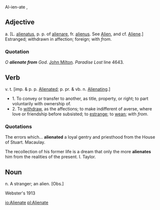 Al-ien-ate , 
==Adjective==
a. 
[L. [[alienatus]], p. p. of [[alienare]], fr. [[alienus]]. See [[Alien]], and cf. [[Aliene]].] 
Estranged; withdrawn in affection; foreign; with ''from''. 
===Quotation===
''O '''alienate from''' God''. [[John Milton]]. ''Paradise Lost'' line 4643.

==Verb==
v. t. [imp. & p. p. [[Alienated]]; p. pr. & vb. n. [[Alienating]].] 
*1. To convey or transfer to another, as title, property, or right; to part voluntarily with ownership of.
*2. To [[withdraw]], as the affections; to make indifferent of averse, where love or friendship before subsisted; to [[estrange]]; to [[wean]];  with ''from''.
===Quotations===
The errors which... '''alienated''' a loyal gentry and priesthood from the House of Stuart. Macaulay.

The recollection of his former life is a dream that only the more '''alienates''' him from the realities of the present. I. Taylor.

==Noun==
n. A stranger; an alien. [Obs.]



Webster's 1913

[[io:Alienate]]
[[pl:Alienate]]